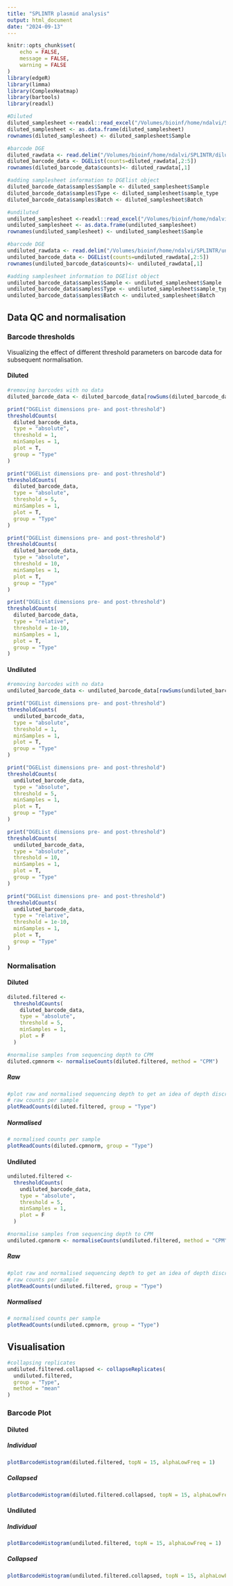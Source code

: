 ```yaml
---
title: "SPLINTR plasmid analysis"
output: html_document
date: "2024-09-13"
---
```


```r
knitr::opts_chunk$set(
	echo = FALSE,
	message = FALSE,
	warning = FALSE
)
library(edgeR)
library(limma)
library(ComplexHeatmap)
library(bartools)
library(readxl)
```

```r
#Diluted
diluted_samplesheet <-readxl::read_excel("/Volumes/bioinf/home/ndalvi/SPLINTR/diluted_samples/diluted_samplesheet.xlsx")
diluted_samplesheet <- as.data.frame(diluted_samplesheet)
rownames(diluted_samplesheet) <- diluted_samplesheet$Sample

#barcode DGE
diluted_rawdata <- read.delim("/Volumes/bioinf/home/ndalvi/SPLINTR/diluted_samples/results/counts/all_counts_combined.tsv", check.names = FALSE, stringsAsFactors = FALSE)
diluted_barcode_data <- DGEList(counts=diluted_rawdata[,2:5])
rownames(diluted_barcode_data$counts)<- diluted_rawdata[,1]

#adding samplesheet information to DGElist object
diluted_barcode_data$samples$Sample <- diluted_samplesheet$Sample
diluted_barcode_data$samples$Type <- diluted_samplesheet$sample_type
diluted_barcode_data$samples$Batch <- diluted_samplesheet$Batch

#undiluted
undiluted_samplesheet <-readxl::read_excel("/Volumes/bioinf/home/ndalvi/SPLINTR/undiluted_samples/undiluted_samplesheet.xlsx")
undiluted_samplesheet <- as.data.frame(undiluted_samplesheet)
rownames(undiluted_samplesheet) <- undiluted_samplesheet$Sample

#barcode DGE
undiluted_rawdata <- read.delim("/Volumes/bioinf/home/ndalvi/SPLINTR/undiluted_samples/results/counts/all_counts_combined.tsv", check.names = FALSE, stringsAsFactors = FALSE)
undiluted_barcode_data <- DGEList(counts=undiluted_rawdata[,2:5])
rownames(undiluted_barcode_data$counts)<- undiluted_rawdata[,1]

#adding samplesheet information to DGElist object
undiluted_barcode_data$samples$Sample <- undiluted_samplesheet$Sample
undiluted_barcode_data$samples$Type <- undiluted_samplesheet$sample_type
undiluted_barcode_data$samples$Batch <- undiluted_samplesheet$Batch

```

## Data QC and normalisation 
### Barcode thresholds {.tabset}
Visualizing the effect of different threshold parameters on barcode data for subsequent normalisation.

#### Diluted
```r
#removing barcodes with no data 
diluted_barcode_data <- diluted_barcode_data[rowSums(diluted_barcode_data$counts) != 0, ]

print("DGEList dimensions pre- and post-threshold")
thresholdCounts(
  diluted_barcode_data,
  type = "absolute",
  threshold = 1,
  minSamples = 1,
  plot = T,
  group = "Type"
)

print("DGEList dimensions pre- and post-threshold")
thresholdCounts(
  diluted_barcode_data,
  type = "absolute",
  threshold = 5,
  minSamples = 1,
  plot = T,
  group = "Type"
)

print("DGEList dimensions pre- and post-threshold")
thresholdCounts(
  diluted_barcode_data,
  type = "absolute",
  threshold = 10,
  minSamples = 1,
  plot = T,
  group = "Type"
)

print("DGEList dimensions pre- and post-threshold")
thresholdCounts(
  diluted_barcode_data,
  type = "relative",
  threshold = 1e-10,
  minSamples = 1,
  plot = T,
  group = "Type"
)
```

#### Undiluted
```r
#removing barcodes with no data 
undiluted_barcode_data <- undiluted_barcode_data[rowSums(undiluted_barcode_data$counts) != 0, ]

print("DGEList dimensions pre- and post-threshold")
thresholdCounts(
  undiluted_barcode_data,
  type = "absolute",
  threshold = 1,
  minSamples = 1,
  plot = T,
  group = "Type"
)

print("DGEList dimensions pre- and post-threshold")
thresholdCounts(
  undiluted_barcode_data,
  type = "absolute",
  threshold = 5,
  minSamples = 1,
  plot = T,
  group = "Type"
)

print("DGEList dimensions pre- and post-threshold")
thresholdCounts(
  undiluted_barcode_data,
  type = "absolute",
  threshold = 10,
  minSamples = 1,
  plot = T,
  group = "Type"
)

print("DGEList dimensions pre- and post-threshold")
thresholdCounts(
  undiluted_barcode_data,
  type = "relative",
  threshold = 1e-10,
  minSamples = 1,
  plot = T,
  group = "Type"
)
```

### Normalisation {.tabset}
#### Diluted
```r
diluted.filtered <-
  thresholdCounts(
    diluted_barcode_data,
    type = "absolute",
    threshold = 5,
    minSamples = 1,
    plot = F
  )

#normalise samples from sequencing depth to CPM
diluted.cpmnorm <- normaliseCounts(diluted.filtered, method = "CPM")
```

##### Raw 
```r
#plot raw and normalised sequencing depth to get an idea of depth discrepancies between PCR replicates
# raw counts per sample
plotReadCounts(diluted.filtered, group = "Type")
```

##### Normalised
```r
# normalised counts per sample
plotReadCounts(diluted.cpmnorm, group = "Type")
```

#### Undiluted
```r
undiluted.filtered <-
  thresholdCounts(
    undiluted_barcode_data,
    type = "absolute",
    threshold = 5,
    minSamples = 1,
    plot = F
  )

#normalise samples from sequencing depth to CPM
undiluted.cpmnorm <- normaliseCounts(undiluted.filtered, method = "CPM")
```

##### Raw 
```r
#plot raw and normalised sequencing depth to get an idea of depth discrepancies between PCR replicates
# raw counts per sample
plotReadCounts(undiluted.filtered, group = "Type")
```

##### Normalised
```r
# normalised counts per sample
plotReadCounts(undiluted.cpmnorm, group = "Type")
```
## Visualisation 
```r
#collapsing replicates
undiluted.filtered.collapsed <- collapseReplicates(
  undiluted.filtered,
  group = "Type",
  method = "mean"
)
```

### Barcode Plot {.tabset}

#### Diluted
##### Individual
```r
plotBarcodeHistogram(diluted.filtered, topN = 15, alphaLowFreq = 1)
```

##### Collapsed
```r
plotBarcodeHistogram(diluted.filtered.collapsed, topN = 15, alphaLowFreq = 1)
```

#### Undiluted
##### Individual
```r
plotBarcodeHistogram(undiluted.filtered, topN = 15, alphaLowFreq = 1)
```

##### Collapsed
```r
plotBarcodeHistogram(undiluted.filtered.collapsed, topN = 15, alphaLowFreq = 1)
```
